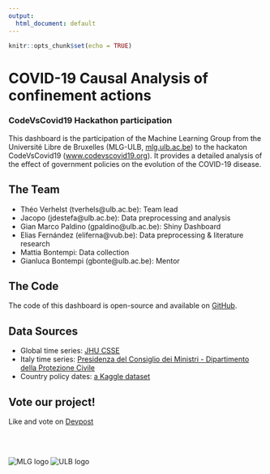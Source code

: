 ```yaml
---
output:
  html_document: default
---
```


```r
knitr::opts_chunk$set(echo = TRUE)
```

# COVID-19 Causal Analysis of confinement actions
### CodeVsCovid19 Hackathon participation

This dashboard is the participation of the Machine Learning Group from the Université Libre de Bruxelles (MLG-ULB, [mlg.ulb.ac.be](http://mlg.ulb.ac.be)) to the hackaton CodeVsCovid19 ([www.codevscovid19.org](http://www.codevscovid19.org)). It provides a detailed analysis of the effect of government policies on the evolution of the COVID-19 disease.

## The Team

* Théo Verhelst (tverhels@ulb.ac.be): Team lead
* Jacopo (jdestefa@ulb.ac.be): Data preprocessing and analysis
* Gian Marco Paldino (gpaldino@ulb.ac.be): Shiny Dashboard
* Elias Fernández (eliferna@vub.be): Data preprocessing & literature research
* Mattia Bontempi: Data collection
* Gianluca Bontempi (gbonte@ulb.ac.be): Mentor

## The Code
The code of this dashboard is open-source and available on [GitHub](https://github.com/TheoVerhelst/ulb-mlg-time-series-impact).

## Data Sources
* Global time series: [JHU CSSE](https://github.com/CSSEGISandData/COVID-19)
* Italy time series: [Presidenza del Consiglio dei Ministri - Dipartimento della Protezione Civile](https://github.com/pcm-dpc/COVID-19)
* Country policy dates: [a Kaggle dataset](https://www.kaggle.com/koryto/countryinfo)

## Vote our project! 
Like and vote on [Devpost](https://devpost.com/software/ulb-mlg-time-series-impact)

<br />
<br />

![MLG logo](mlg.png)
![ULB logo](ulb.jpg)

